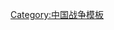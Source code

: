{{Campaignbox
| name = Campaignbox 太平天國之亂
| title = [[太平天國之亂]]
| listclass = hlist
| battles =
* [[金田起義|金田]]
* [[三里圩之戰|三里圩]]
* [[永安突圍|永安]]
* {{le|長沙戰役 (1852年)|Battle of Changsha (1852)|長沙}}
* {{le|武昌戰役 (1852年)|Battle of Wuchang|武昌}}
* [[江宁之战|江寧]]
* [[太平天國西征|西征]]
* [[太平天国北伐|北伐]]
* {{le|太平天國東征|Eastern Expedition|東征}}
* [[太平軍一破江南大營|一破江南大營]]
* [[天京之變]]
* [[三河之战|三河]]
* [[太平军二破江南大营|二破江南大營]]（[[杭州战役 (太平天国)|杭州战役]]）
* [[浙江之战|浙江]]
* [[安庆之战|安慶]]
* {{le|太平軍二攻上海|Battle of Shanghai (1861)|上海}}
* {{le|關中攻防戰|Battle of Guanzhong (1861)|關中}}
* [[雨花臺戰役|雨花臺]]
* {{le|慈溪之戰|Battle of Cixi|慈-{溪}-}}
* {{le|常州之戰 (1863年-1864年)|Battle of Changzhou|常州}}
* [[湘军南京屠城|第三次南京]]
* {{le|湖北包圍戰|Battle of Hubei|湖北}}
* {{le|福建之戰|Battle of Fujian|福建}}
}}<noinclude>
[[Category:中国战争模板]]
</noinclude>